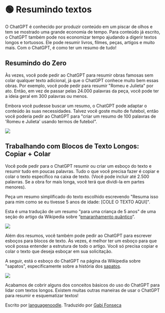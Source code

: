 
# 🟢 Resumindo textos

O ChatGPT é conhecido por produzir conteúdo em um piscar de olhos e tem se mostrado uma grande economia de tempo.
Para conteúdo já escrito, o ChatGPT também pode nos economizar tempo ajudando a digerir textos longos e tortuosos.
Ele pode resumir livros, filmes, peças, artigos e muito mais. Com o ChatGPT, é como ter um resumo de tudo!

## Resumindo do Zero

Às vezes, você pode pedir ao ChatGPT para resumir obras famosas sem colar qualquer texto adicional, já que o ChatGPT conhece muito bem essas obras. Por exemplo, você pode pedir para resumir "Romeu e Julieta" por ato. Então, em vez de passar pelas 24.000 palavras da peça, você pode ter a ideia geral em 300 palavras ou menos.

Embora você pudesse buscar um resumo, o ChatGPT pode adaptar o conteúdo às suas necessidades. Talvez você goste muito de futebol, então você poderia pedir ao ChatGPT para "criar um resumo de 100 palavras de 'Romeu e Julieta' usando termos de futebol".

<div style={{ textAlign: "left" }}>
  <Image
    src="/docs/assets/basic_applications/summarizing/Romeo_and_Juliet_Act_by_Act_1.webp"
    width={987}
    height={645}
    style={{ width: "750px", margin: "auto" }}
  />
</div>

## Trabalhando com Blocos de Texto Longos: Copiar + Colar

Você pode pedir para o ChatGPT resumir ou criar um esboço do texto e resumir tudo em poucas palavras. Tudo o que você precisa fazer é copiar e colar o texto específico na caixa de texto. (Você pode incluir até 2.500 palavras. Se a obra for mais longa, você terá que dividi-la em partes menores).

Peça um resumo simplificado do texto escolhido escrevendo "Resuma isso para mim como se eu tivesse 5 anos de idade: [COLE O TEXTO AQUI]".

Esta é uma tradução de um resumo "para uma criança de 5 anos" de uma seção do artigo da Wikipedia sobre “[emaranhamento quântico](https://pt.wikipedia.org/wiki/Entrela%C3%A7amento_qu%C3%A2ntico)”.

<div style={{ textAlign: "left" }}>
  <Image
    src="/docs/assets/basic_applications/summarizing/Quantum_Entanglement.webp"
    width={976}
    height={340}
    style={{ width: "750px", margin: "auto" }}
  />
</div>

Além dos resumos, você também pode pedir ao ChatGPT para escrever esboços para blocos de texto. Às vezes, é melhor ter um esboço para que você possa entender a estrutura de todo o artigo.
Você só precisa copiar e colar o texto que deseja esboçar em sua solicitação.

A seguir, está o esboço do ChatGPT na página da Wikipedia sobre "sapatos", especificamente sobre a história dos [sapatos](https://pt.wikipedia.org/wiki/Sapato).

<div style={{ textAlign: "left" }}>
  <Image
    src="/docs/assets/basic_applications/summarizing/Outline_1.webp"
    width={981}
    height={727}
    style={{ width: "750px", margin: "auto" }}
  />
</div>

Acabamos de cobrir alguns dos conceitos básicos do uso do ChatGPT para lidar com textos longos. Existem muitas outras maneiras de usar o ChatGPT para resumir e esquematizar textos!

Escrito por [languagenoodle](https://twitter.com/languagenoodle).
Traduzido por [Gabi Fonseca](https://imgabi.com)

